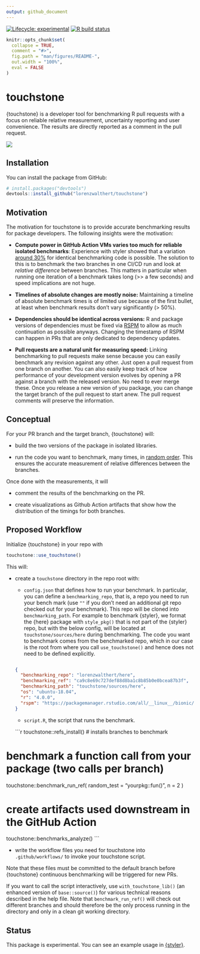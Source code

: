 ```yaml
---
output: github_document
---
```


<!-- badges: start --> [![Lifecycle:
experimental](https://img.shields.io/badge/lifecycle-experimental-orange.svg)](https://www.tidyverse.org/lifecycle/#experimental)
[![R build
status](https://github.com/lorenzwalthert/touchstone/workflows/R-CMD-check/badge.svg)](https://github.com/lorenzwalthert/touchstone/actions)
<!-- badges: end -->

```r
knitr::opts_chunk$set(
  collapse = TRUE,
  comment = "#>",
  fig.path = "man/figures/README-",
  out.width = "100%",
  eval = FALSE
)
```

# touchstone

{touchstone} is a developer tool for benchmarking R pull requests with a focus
on reliable relative measurement, uncertainty reporting and user convenience.
The results are directly reported as a comment in the pull request.

![](man/figures/screenshot-pr-comment.png)

## Installation

You can install the package from GitHub:

``` r
# install.packages("devtools")
devtools::install_github("lorenzwalthert/touchstone")
```

## Motivation

The motivation for touchstone is to provide accurate benchmarking results for
package developers. The following insights were the motivation:

- **Compute power in GitHub Action VMs varies too much for reliable isolated
  benchmarks**: Experience with styler showed that a variation [around
  30%](https://github.com/r-lib/styler/pull/679) for identical benchmarking code
  is possible. The solution to this is to benchmark the two branches in one
  CI/CD run and look at *relative difference* between branches. This matters in
  particular when running one iteration of a benchmark takes long (>> a few
  seconds) and speed implications are not huge.

- **Timelines of absolute changes are mostly noise:** Maintaining a timeline of
  absolute benchmark times is of limited use because of the first bullet, at
  least when benchmark results don't vary significantly (> 50%).

- **Dependencies should be identical across versions:** R and package versions
  of dependencies must be fixed via [RSPM](http://packagemanager.rstudio.com) to
  allow as much continuation as possible anyways. Changing the timestamp of RSPM
  can happen in PRs that are only dedicated to dependency updates.

- **Pull requests are a natural unit for measuring speed:** Linking benchmarking
  to pull requests make sense because you can easily benchmark any revision
  against any other. Just open a pull request from one branch on another. You
  can also easily keep track of how performance of your development version
  evolves by opening a PR against a branch with the released version. No need to
  ever merge these. Once you release a new version of you package, you can
  change the target branch of the pull request to start anew. The pull request
  comments will preserve the information.

## Conceptual 

For your PR branch and the target branch, {touchstone} will:

* build the two versions of the package in isolated libraries.

* run the code you want to benchmark, many times, in [random
  order](https://lorenzwalthert.github.io/touchstone/articles/inference.html#sampling).
  This ensures the accurate measurement of relative differences between the
  branches.

Once done with the measurements, it will

* comment the results of the benchmarking on the PR.

* create visualizations as Github Action artifacts that show how the
  distribution of the timings for both branches.

## Proposed Workflow

Initialize {touchstone} in your repo with

```r
touchstone::use_touchstone()
```

This will:

- create a `touchstone` directory in the repo root with:

  * `config.json` that defines how to run your benchmark. In particular, you can
    define a `benchmarking_repo`, that is, a repo you need to run your bench mark 
    (use `""` if you don't need an additional git repo checked out for your 
    benchmark).
    This repo will be cloned into `benchmarking_path`. For example to benchmark
    {styler}, we format the {here} package with `style_pkg()` that is not part 
    of the {styler} repo, but with the below config, will be located at
    `touchstone/sources/here` during benchmarking. The code you want to 
    benchmark comes from the benchmarked repo, which in our case is the root 
    from where you call `use_touchstone()` and hence does not need to be defined 
    explicitly.

  ```json

  { 
    "benchmarking_repo": "lorenzwalthert/here", 
    "benchmarking_ref": "ca9c8e69c727def88d8ba1c8b85b0e0bcea87b3f", 
    "benchmarking_path": "touchstone/sources/here", 
    "os": "ubuntu-18.04", 
    "r": "4.0.0", 
    "rspm": "https://packagemanager.rstudio.com/all/__linux__/bionic/291" 
  }

  ```


  * `script.R`, the script that runs the benchmark.

  ```r
touchstone::refs_install() # installs branches to benchmark

# benchmark a function call from your package (two calls per branch)
touchstone::benchmark_run_ref(
  random_test = "yourpkg::fun()",
  n = 2
)

# create artifacts used downstream in the GitHub Action
touchstone::benchmarks_analyze()
  ```

- write the workflow files you need for touchstone into `.github/workflows/` to
  invoke your touchstone script.

Note that these files must be committed to the default branch before
{touchstone} continuous benchmarking will be triggered for new PRs.

If you want to call the script interactively, use `with_touchstone_lib()` (an
enhanced version of `base::source()`) for various technical reasons described in
the help file. Note that `benchmark_run_ref()` will check out different branches
and should therefore be the only process running in the directory and only in a
clean git working directory.

## Status

This package is experimental. You can see an example usage in
[{styler}](https://github.com/r-lib/styler/pull/799).
